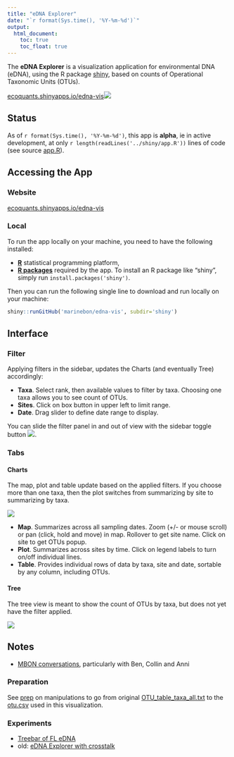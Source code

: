 ```yaml
---
title: "eDNA Explorer"
date: "`r format(Sys.time(), '%Y-%m-%d')`"
output:
  html_document:
    toc: true
    toc_float: true
---
```


The **eDNA Explorer** is a visualization application for environmental DNA (eDNA), using the R package [shiny](http://shiny.rstudio.com/), based on counts of Operational Taxonomic Units (OTUs).

[ecoquants.shinyapps.io/edna-vis![](img/screen.png)](https://ecoquants.shinyapps.io/edna-vis/)

## Status

As of `r format(Sys.time(), '%Y-%m-%d')`, this app is **alpha**, ie in active development, at only ``r length(readLines('../shiny/app.R'))`` lines of code (see source [app.R](https://github.com/marinebon/edna-vis/blob/master/shiny/app.R)).

## Accessing the App

### Website

[ecoquants.shinyapps.io/edna-vis](https://ecoquants.shinyapps.io/edna-vis/)

### Local

To run the app locally on your machine, you need to have the following installed:

- [**R**](https://cran.r-project.org/) statistical programming platform,
- [**R packages**](https://github.com/marinebon/edna-vis/blob/1229dca08d3471abeb940ae5ea8d1c9f553deb19/shiny/app.R#L5-L15) required by the app. To install an R package like "shiny", simply run `install.packages('shiny')`.

Then you can run the following single line to download and run locally on your machine:

```r
shiny::runGitHub('marinebon/edna-vis', subdir='shiny')
```

## Interface

### Filter

Applying filters in the sidebar, updates the Charts (and eventually Tree) accordingly:

- **Taxa**. Select rank, then available values to filter by taxa. Choosing one taxa allows you to see count of OTUs.
- **Sites**. Click on box button in upper left to limit range.
- **Date**. Drag slider to define date range to display.

You can slide the filter panel in and out of view with the sidebar toggle button ![](img/btn-sidebar.png).

### Tabs

#### Charts

The map, plot and table update based on the applied filters. If you choose more than one taxa, then the plot switches from summarizing by site to summarizing by taxa.

![](img/screen-taxa.png)

- **Map**. Summarizes across all sampling dates. Zoom (+/- or mouse scroll) or pan (click, hold and move) in map. Rollover to get site name. Click on site to get OTUs popup.
- **Plot**. Summarizes across sites by time. Click on legend labels to turn on/off individual lines.
- **Table**. Provides individual rows of data by taxa, site and date, sortable by any column, including OTUs.

#### Tree

The tree view is meant to show the count of OTUs by taxa, but does not yet have the filter applied.

![](img/screen-tree.png)


## Notes

- [MBON conversations](https://docs.google.com/document/d/1jXZHGxmw6vzZy3BWf6a5w0tPjCBOlWKnb7gZjQTJRJc/edit?usp=sharing), particularly with Ben, Collin and Anni

### Preparation

See [prep](./prep.html) on manipulations to go from original [OTU_table_taxa_all.txt](https://github.com/marinebon/edna-vis/blob/master/data/OTU_table_taxa_all.txt) to the [otu.csv](https://github.com/marinebon/edna-vis/blob/master/data/otu.csv) used in this visualization.

### Experiments

- [Treebar of FL eDNA](./treebar.html)
- old: [eDNA Explorer with crosstalk](./crosstalk.html)
